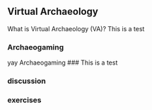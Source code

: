 ## Virtual Archaeology
What is Virtual Archaeology (VA)?
This is a test











### Archaeogaming
yay Archaeogaming
### This is a test


### discussion

### exercises
